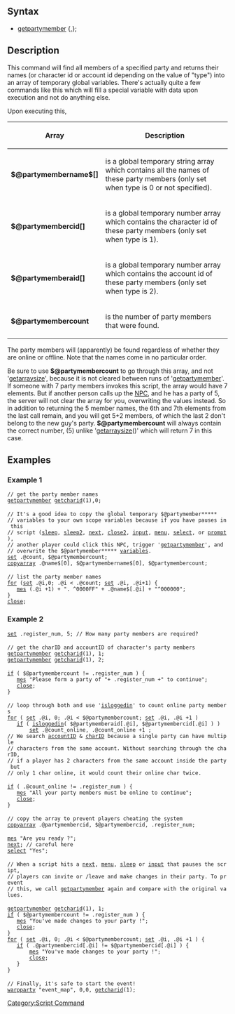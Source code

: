 == Syntax ==
* [[getpartymember]] <party id>{,<type>};

== Description ==
This command will find all members of a specified party and returns their names (or character id or account id depending on the value of "type") into an array of temporary global variables. There's actually quite a few commands like this which will fill a special variable with data upon execution and not do anything else.

Upon executing this,

{| class="wikitable" border="1"
!Array
!Description
|-
| '''$@partymembername$[]''' || is a global temporary string array which contains all the names of these party members (only set when type is 0 or not specified).
|-
| '''$@partymembercid[]''' || is a global temporary number array which contains the character id of these party members (only set when type is 1).
|-
| '''$@partymemberaid[]''' || is a global temporary number array which contains the account id of these party members (only set when type is 2).
|-
| '''$@partymembercount''' || is the number of party members that were found.
|}

The party members will (apparently) be found regardless of whether they are online or offline. Note that the names come in no particular order.

Be sure to use '''$@partymembercount''' to go through this array, and not '[[getarraysize]]', because it is not cleared between runs of '[[getpartymember]]'. If someone with 7 party members invokes this script, the array would have 7 elements. But if another person calls up the [[NPC]], and he has a party of 5, the server will not clear the array for you, overwriting the values instead. So in addition to returning the 5 member names, the 6th and 7th elements from the last call remain, and you will get 5+2 members, of which the last 2 don't belong to the new guy's party. '''$@partymembercount''' will always contain the correct number, (5) unlike '[[getarraysize]]()' which will return 7 in this case.

== Examples ==

=== Example 1 ===
 // get the party member names
 [[getpartymember]] [[getcharid]](1),0;
 
 // It's a good idea to copy the global temporary $@partymember***** 
 // variables to your own scope variables because if you have pauses in this 
 // script ([[sleep]], [[sleep2]], [[next]], [[close2]], [[input]], [[menu]], [[select]], or [[prompt]]), 
 // another player could click this NPC, trigger '[[getpartymember]]', and 
 // overwrite the $@partymember***** [[Variables#Global_Variables|variables]].
 [[set]] .@count, $@partymembercount;
 [[copyarray]] .@name$[0], $@partymembername$[0], $@partymembercount;
 
 // list the party member names
 [[for]] ([[set]] .@i,0; .@i < .@count; [[set]] .@i, .@i+1) {
 	[[mes]] (.@i +1) + ". ^0000FF" + .@name$[.@i] + "^000000";
 }
 [[close]];

=== Example 2 ===

 [[set]] .register_num, 5; // How many party members are required?
 
 // get the charID and accountID of character's party members
 [[getpartymember]] [[getcharid]](1), 1;
 [[getpartymember]] [[getcharid]](1), 2;
 
 [[if]] ( $@partymembercount != .register_num ) {
 	[[mes]] "Please form a party of "+ .register_num +" to continue";
 	[[close]];
 }
 
 // loop through both and use '[[isloggedin]]' to count online party members
 [[for]] ( [[set]] .@i, 0; .@i < $@partymembercount; [[set]] .@i, .@i +1 )
 	[[if]] ( [[isloggedin]]( $@partymemberaid[.@i], $@partymembercid[.@i] ) )
 		[[set]] .@count_online, .@count_online +1 ;
 // We search [[AID|accountID]] & [[CID|charID]] because a single party can have multiple 
 // characters from the same account. Without searching through the charID, 
 // if a player has 2 characters from the same account inside the party but 
 // only 1 char online, it would count their online char twice.
 
 [[if]] ( .@count_online != .register_num ) {
 	[[mes]] "All your party members must be online to continue";
 	[[close]];
 }
 
 // copy the array to prevent players cheating the system
 [[copyarray]] .@partymembercid, $@partymembercid, .register_num;
 
 [[mes]] "Are you ready ?";
 [[next]]; // careful here
 [[select]] "Yes";
 
 // When a script hits a [[next]], [[menu]], [[sleep]] or [[input]] that pauses the script, 
 // players can invite or /leave and make changes in their party. To prevent 
 // this, we call [[getpartymember]] again and compare with the original values.
 
 [[getpartymember]] [[getcharid]](1), 1;
 [[if]] ( $@partymembercount != .register_num ) {
 	[[mes]] "You've made changes to your party !";
 	[[close]];
 }
 [[for]] ( [[set]] .@i, 0; .@i < $@partymembercount; [[set]] .@i, .@i +1 ) {
 	[[if]] ( .@partymembercid[.@i] != $@partymembercid[.@i] ) {
 		[[mes]] "You've made changes to your party !";
 		[[close]];
 	}
 }
 
 // Finally, it's safe to start the event!
 [[warpparty]] "event_map", 0,0, [[getcharid]](1);

[[Category:Script Command]]